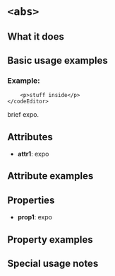 
# `<abs>`

## What it does


## Basic usage examples

### Example: 
```doenet-editor
    <p>stuff inside</p>
</codeEditor>
```


brief expo.








## Attributes
* **attr1**: expo

## Attribute examples








## Properties
* **prop1**: expo

## Property examples






## Special usage notes